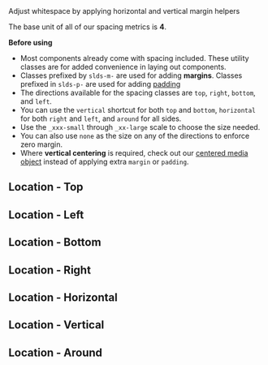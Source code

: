 
<div className="lead">Adjust whitespace by applying horizontal and vertical margin helpers</div>

The base unit of all of our spacing metrics is **4**.

**Before using**

- Most components already come with spacing included. These utility classes are for added convenience in laying out components.
- Classes prefixed by `slds-m-` are used for adding **margins**. Classes prefixed in `slds-p-` are used for adding [padding](/utilities/padding)
- The directions available for the spacing classes are `top`, `right`, `bottom`, and `left`.
- You can use the `vertical` shortcut for both `top` and `bottom`, `horizontal` for both `right` and `left`, and `around` for all sides.
- Use the `_xxx-small` through `_xx-large` scale to choose the size needed.
- You can also use `none` as the size on any of the directions to enforce zero margin.
- Where **vertical centering** is required, check out our [centered media object](/utilities/media-objects) instead of applying extra `margin` or `padding`.

## Location - Top

<Example title="top margins">
  <div>
    <Margin size="none" position="top" />
    <Margin size="xxx-small" position="top" />
    <Margin size="xx-small" position="top" />
    <Margin size="x-small" position="top" />
    <Margin size="small" position="top" />
    <Margin size="medium" position="top" />
    <Margin size="large" position="top" />
    <Margin size="x-large" position="top" />
    <Margin size="xx-large" position="top" />
  </div>
</Example>

## Location - Left

<Example title="left margins">
  <div>
    <Margin size="none" position="left" />
    <Margin size="xxx-small" position="left" />
    <Margin size="xx-small" position="left" />
    <Margin size="x-small" position="left" />
    <Margin size="small" position="left" />
    <Margin size="medium" position="left" />
    <Margin size="large" position="left" />
    <Margin size="x-large" position="left" />
    <Margin size="xx-large" position="left" />
  </div>
</Example>

## Location - Bottom

<Example title="bottom margins">
  <div>
    <Margin size="none" position="bottom" />
    <Margin size="xxx-small" position="bottom" />
    <Margin size="xx-small" position="bottom" />
    <Margin size="x-small" position="bottom" />
    <Margin size="small" position="bottom" />
    <Margin size="medium" position="bottom" />
    <Margin size="large" position="bottom" />
    <Margin size="x-large" position="bottom" />
    <Margin size="xx-large" position="bottom" />
  </div>
</Example>

## Location - Right

<Example title="right margins">
  <div>
    <Margin size="none" position="right" />
    <Margin size="xxx-small" position="right" />
    <Margin size="xx-small" position="right" />
    <Margin size="x-small" position="right" />
    <Margin size="small" position="right" />
    <Margin size="medium" position="right" />
    <Margin size="large" position="right" />
    <Margin size="x-large" position="right" />
    <Margin size="xx-large" position="right" />
  </div>
</Example>

## Location - Horizontal

<Example title="horizontal margins">
  <div>
    <Margin size="none" position="horizontal" />
    <Margin size="xxx-small" position="horizontal" />
    <Margin size="xx-small" position="horizontal" />
    <Margin size="x-small" position="horizontal" />
    <Margin size="small" position="horizontal" />
    <Margin size="medium" position="horizontal" />
    <Margin size="large" position="horizontal" />
    <Margin size="x-large" position="horizontal" />
    <Margin size="xx-large" position="horizontal" />
  </div>
</Example>

## Location - Vertical

<Example title="vertical margins">
  <div>
    <Margin size="none" position="vertical" />
    <Margin size="xxx-small" position="vertical" />
    <Margin size="xx-small" position="vertical" />
    <Margin size="x-small" position="vertical" />
    <Margin size="small" position="vertical" />
    <Margin size="medium" position="vertical" />
    <Margin size="large" position="vertical" />
    <Margin size="x-large" position="vertical" />
    <Margin size="xx-large" position="vertical" />
  </div>
</Example>

## Location - Around

<Example title="around margins">
  <div>
    <Margin size="none" position="around" />
    <Margin size="xxx-small" position="around" />
    <Margin size="xx-small" position="around" />
    <Margin size="x-small" position="around" />
    <Margin size="small" position="around" />
    <Margin size="medium" position="around" />
    <Margin size="large" position="around" />
    <Margin size="x-large" position="around" />
    <Margin size="xx-large" position="around" />
  </div>
</Example>
